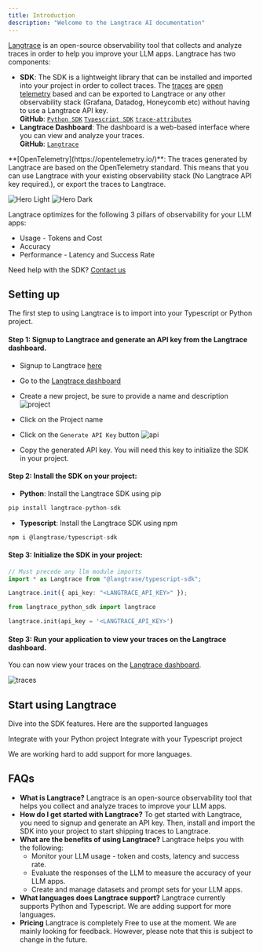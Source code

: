 ```yaml
---
title: Introduction
description: "Welcome to the Langtrace AI documentation"
---
```


[Langtrace](https://langtrace.ai/) is an open-source observability tool that collects and analyze traces in order to help you improve your LLM apps. Langtrace has two components:

- **SDK**: The SDK is a lightweight library that can be installed and imported into your project in order to collect traces. The [traces](https://opentelemetry.io/docs/concepts/signals/traces/) are [open telemetry](https://opentelemetry.io/) based and can be exported to Langtrace or any other observability stack (Grafana, Datadog, Honeycomb etc) without having to use a Langtrace API key. 
  <br />
  **GitHub**: [`Python SDK`](https://github.com/Scale3-Labs/langtrace-python-sdk)
  [`Typescript SDK`](https://github.com/Scale3-Labs/langtrace-typescript-sdk) [`trace-attributes`](https://github.com/Scale3-Labs/langtrace-trace-attributes)
- **Langtrace Dashboard**: The dashboard is a web-based interface where you can view and analyze your traces.
  <br />
  **GitHub**: [`Langtrace`](https://github.com/Scale3-Labs/langtrace)

<Note>
	**[OpenTelemetry](https://opentelemetry.io/)**: The traces generated by
	Langtrace are based on the OpenTelemetry standard. This means that you can use
	Langtrace with your existing observability stack (No Langtrace API key required.), or export the traces to
	Langtrace. 
</Note>

<img
	className="block dark:hidden"
	src="/images/metrics-light.png"
	alt="Hero Light"
/>
<img
	className="hidden dark:block"
	src="/images/metrics-dark.png"
	alt="Hero Dark"
/>

Langtrace optimizes for the following 3 pillars of observability for your LLM apps:

- Usage - Tokens and Cost
- Accuracy
- Performance - Latency and Success Rate

Need help with the SDK? [Contact us](https://calendar.app.google/Go5gXNPcqZjAY4i47)

## Setting up

The first step to using Langtrace is to import into your Typescript or Python project.

#### Step 1: Signup to Langtrace and generate an API key from the Langtrace dashboard.

- Signup to Langtrace [here](https://langtrace.ai/signup)
- Go to the [Langtrace dashboard](https://langtrace.ai/projects)
- Create a new project, be sure to provide a name and description
  ![project](/images/SCR-20240402-kzzp-2.png)

- Click on the Project name
- Click on the `Generate API Key` button
  ![api](/images/SCR-20240402-lblq-2.png)

- Copy the generated API key. You will need this key to initialize the SDK in your project.

#### Step 2: Install the SDK on your project:

- **Python**: Install the Langtrace SDK using pip

```python
pip install langtrace-python-sdk
```

- **Typescript**: Install the Langtrace SDK using npm

```typescript
npm i @langtrase/typescript-sdk
```

#### Step 3: Initialize the SDK in your project:

<CodeGroup>

```typescript Typescript
// Must precede any llm module imports
import * as Langtrace from "@langtrase/typescript-sdk";

Langtrace.init({ api_key: "<LANGTRACE_API_KEY>" });
```

```python Python
from langtrace_python_sdk import langtrace

langtrace.init(api_key = '<LANGTRACE_API_KEY>')
```

</CodeGroup>

#### Step 3: Run your application to view your traces on the Langtrace dashboard.

You can now view your traces on the [Langtrace dashboard](https://langtrace.ai/projects).

![traces](/images/trace.png)

## Start using Langtrace

Dive into the SDK features. Here are the supported languages

<CardGroup cols={2}>
  <Card
    title="Python SDK"
    icon="python"
    href="/sdk/python_sdk"
  >
    Integrate with your Python project
  </Card>
  <Card
    title="Typescript SDK"
    icon="node-js"
    href="/sdk/typescript_sdk"
  >
     Integrate with your Typescript project
  </Card>

</CardGroup>

We are working hard to add support for more languages.

## FAQs

- **What is Langtrace?**
  Langtrace is an open-source observability tool that helps you collect and analyze traces to improve your LLM apps.
- **How do I get started with Langtrace?**
  To get started with Langtrace, you need to signup and generate an API key. Then, install and import the SDK into your project to start shipping traces to Langtrace.
- **What are the benefits of using Langtrace?**
  Langtrace helps you with the following:
  - Monitor your LLM usage - token and costs, latency and success rate.
  - Evaluate the responses of the LLM to measure the accuracy of your LLM apps.
  - Create and manage datasets and prompt sets for your LLM apps.
- **What languages does Langtrace support?**
  Langtrace currently supports Python and Typescript. We are adding support for more languages.
- **Pricing**
  Langtrace is completely Free to use at the moment. We are mainly looking for feedback. However, please note that this is subject to change in the future.
